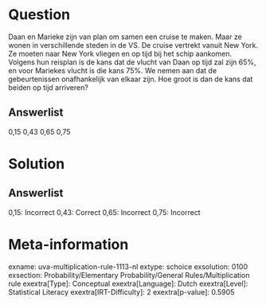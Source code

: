 Question
========

Daan en Marieke zijn van plan om samen een cruise te maken. Maar ze
wonen in verschillende steden in de VS. De cruise vertrekt vanuit New
York. Ze moeten naar New York vliegen en op tijd bij het schip aankomen.
Volgens hun reisplan is de kans dat de vlucht van Daan op tijd zal zijn
65%, en voor Mariekes vlucht is die kans 75%. We nemen aan dat de
gebeurtenissen onafhankelijk van elkaar zijn. Hoe groot is dan de kans
dat beiden op tijd arriveren?

Answerlist
----------

0,15
0,43
0,65
0,75

Solution
========

Answerlist
----------

0,15: Incorrect
0,43: Correct
0,65: Incorrect
0,75: Incorrect

Meta-information
================
exname: uva-multiplication-rule-1113-nl
extype: schoice
exsolution: 0100
exsection: Probability/Elementary Probability/General Rules/Multiplication rule
exextra[Type]: Conceptual
exextra[Language]: Dutch
exextra[Level]: Statistical Literacy
exextra[IRT-Difficulty]: 2
exextra[p-value]: 0.5905
